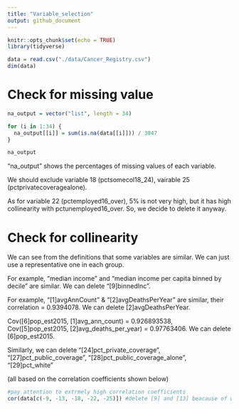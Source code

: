```yaml
---
title: "Variable_selection"
output: github_document
---
```


```r
knitr::opts_chunk$set(echo = TRUE)
library(tidyverse)
```

```r
data = read.csv("./data/Cancer_Registry.csv")
dim(data)
```

# Check for missing value

```r
na_output = vector("list", length = 34)

for (i in 1:34) {
  na_output[[i]] = sum(is.na(data[[i]])) / 3047
}

na_output
```

"na_output" shows the percentages of missing values of each variable.

We should exclude variable 18 (pctsomecol18_24), vairable 25 (pctprivatecoveragealone).

As for variable 22 (pctemployed16_over), 5% is not very high, but it has high collinearity with pctunemployed16_over. So, we decide to delete it anyway.


# Check for collinearity

We can see from the definitions that some variables are similar. We can just use a representative one in each group.

For example, "median income" and "median income per capita binned by decile" are similar. We can delete "[9]binnedInc".

For example, "[1]avgAnnCount" & "[2]avgDeathsPerYear" are similar, their correlation  = 0.9394078. We can delete [2]avgDeathsPerYear.

Cov([6]pop_est2015, [1]avg_ann_count) =  0.926893538, Cov([5]pop_est2015, [2]avg_deaths_per_year) = 0.97763406. We can delete [6]pop_est2015.

Similarly, we can delete "[24]pct_private_coverage", "[27]pct_public_coverage", "[28]pct_public_coverage_alone", "[29]pct_white" 

(all based on the correlation coefficients shown below)

```r
#pay attention to extrmely high correlation coefficients
cor(data[c(-9, -13, -18, -22, -25)]) #delete [9] and [13] beacause of wrong type.
```


